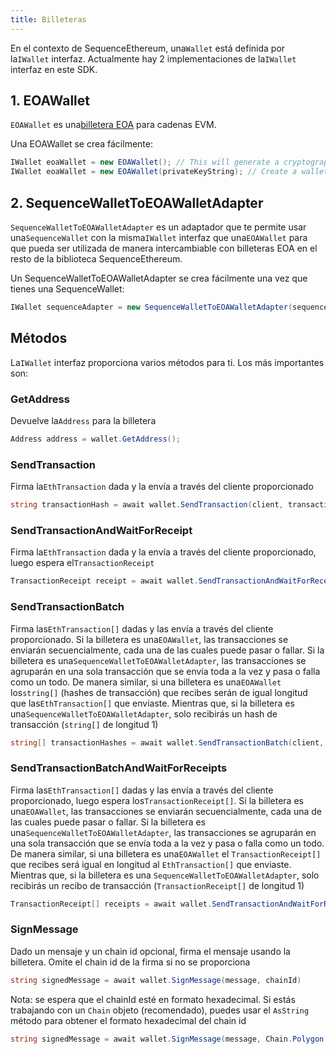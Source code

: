 ```yaml
---
title: Billeteras
---
```


En el contexto de SequenceEthereum, una`Wallet` está definida por la`IWallet` interfaz. Actualmente hay 2 implementaciones de la`IWallet` interfaz en este SDK.

## 1. EOAWallet

`EOAWallet` es una[billetera EOA](https://ethereum.stackexchange.com/questions/5828/what-is-an-eoa-account) para cadenas EVM.

Una EOAWallet se crea fácilmente:

```csharp
IWallet eoaWallet = new EOAWallet(); // This will generate a cryptographically random private key
IWallet eoaWallet = new EOAWallet(privateKeyString); // Create a wallet using a previously generated private key
```

## 2. SequenceWalletToEOAWalletAdapter

`SequenceWalletToEOAWalletAdapter` es un adaptador que te permite usar una`SequenceWallet` con la misma`IWallet` interfaz que una`EOAWallet` para que pueda ser utilizada de manera intercambiable con billeteras EOA en el resto de la biblioteca SequenceEthereum.

Un SequenceWalletToEOAWalletAdapter se crea fácilmente una vez que tienes una SequenceWallet:

```csharp
IWallet sequenceAdapter = new SequenceWalletToEOAWalletAdapter(sequenceWallet);
```

## Métodos

La`IWallet` interfaz proporciona varios métodos para ti. Los más importantes son:

### GetAddress

Devuelve la`Address` para la billetera

```csharp
Address address = wallet.GetAddress();
```

### SendTransaction

Firma la`EthTransaction` dada y la envía a través del cliente proporcionado

```csharp
string transactionHash = await wallet.SendTransaction(client, transaction);
```

### SendTransactionAndWaitForReceipt

Firma la`EthTransaction` dada y la envía a través del cliente proporcionado, luego espera el`TransactionReceipt`

```csharp
TransactionReceipt receipt = await wallet.SendTransactionAndWaitForReceipt(client, transaction);
```

### SendTransactionBatch

Firma las`EthTransaction[]` dadas y las envía a través del cliente proporcionado.
Si la billetera es una`EOAWallet`, las transacciones se enviarán secuencialmente, cada una de las cuales puede pasar o fallar. Si la billetera es una`SequenceWalletToEOAWalletAdapter`, las transacciones se agruparán en una sola transacción que se envía toda a la vez y pasa o falla como un todo.
De manera similar, si una billetera es una`EOAWallet` los`string[]` (hashes de transacción) que recibes serán de igual longitud que las`EthTransaction[]` que enviaste. Mientras que, si la billetera es una`SequenceWalletToEOAWalletAdapter`, solo recibirás un hash de transacción (`string[]` de longitud 1)

```csharp
string[] transactionHashes = await wallet.SendTransactionBatch(client, transactions);
```

### SendTransactionBatchAndWaitForReceipts

Firma las`EthTransaction[]` dadas y las envía a través del cliente proporcionado, luego espera los`TransactionReceipt[]`.
Si la billetera es una`EOAWallet`, las transacciones se enviarán secuencialmente, cada una de las cuales puede pasar o fallar. Si la billetera es una`SequenceWalletToEOAWalletAdapter`, las transacciones se agruparán en una sola transacción que se envía toda a la vez y pasa o falla como un todo.
De manera similar, si una billetera es una`EOAWallet` el `TransactionReceipt[]` que recibes será igual en longitud al `EthTransaction[]` que enviaste. Mientras que, si la billetera es una `SequenceWalletToEOAWalletAdapter`, solo recibirás un recibo de transacción (`TransactionReceipt[]` de longitud 1)

```csharp
TransactionReceipt[] receipts = await wallet.SendTransactionAndWaitForReceipt(client, transactions);
```

### SignMessage

Dado un mensaje y un chain id opcional, firma el mensaje usando la billetera. Omite el chain id de la firma si no se proporciona

```csharp
string signedMessage = await wallet.SignMessage(message, chainId)
```

Nota: se espera que el chainId esté en formato hexadecimal. Si estás trabajando con un `Chain` objeto (recomendado), puedes usar el `AsString` método para obtener el formato hexadecimal del chain id

```csharp
string signedMessage = await wallet.SignMessage(message, Chain.Polygon.AsString());
```
